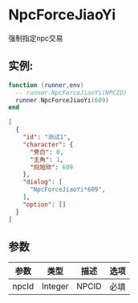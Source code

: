 

# NpcForceJiaoYi
强制指定npc交易
## 实例:

<Tabs>

  <TabItem value="lua" label="Lua" default>

```lua
function (runner,env)
  -- runner.NpcForceJiaoYi(NPCID)
  runner.NpcForceJiaoYi(609)
end
```
  </TabItem>

  <TabItem value="json" label="Json">

```json
[
  {
    "id": "测试1",
    "character": {
      "旁白": 0,
      "主角": 1,
      "倪旭欣": 609
    },
    "dialog": [
      "NpcForceJiaoYi*609",
    ],
    "option": []
  }
]

```

  </TabItem>
</Tabs>

## 参数
| 参数    | 类型      | 描述    | 选项  |
|-------|---------|-------|-----|
| npcId | Integer | NPCID | 必填  |
